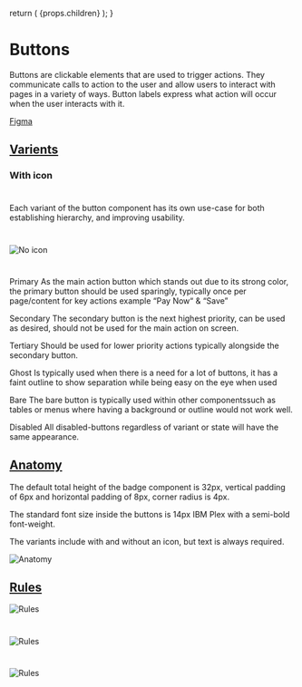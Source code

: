 

  return (
    <Layout
      title="Design"
      sideNav="design"
      editPageRoute="design/components/alerts"
      shouldIncludePageIndex
    >
      {props.children}
    </Layout>
  );
}

# Buttons

<IntroText>
  Buttons are clickable elements that are used to trigger actions. They
  communicate calls to action to the user and allow users to interact with pages
  in a variety of ways. Button labels express what action will occur when the
  user interacts with it.
</IntroText>

[Figma](<https://www.figma.com/file/W3hxWj6VZydNaNGJSGxRsV/TableKit-Components-(3.0)?node-id=1635%3A4921>)

## [Varients](website/src/design/components/buttons.html#varients)

### With icon

#

Each variant of the button component has its own use-case for both establishing hierarchy, and improving usability.

#

![No icon](/static/img/components/button-varients.png 'Badges with no icon')

#

Primary
As the main action button which stands out due to its strong color, the primary button should be used sparingly, typically once per page/content for key actions example “Pay Now“ & “Save”

Secondary
The secondary button is the next highest priority, can be used as desired, should not be used for the main action on screen.

Tertiary
Should be used for lower priority actions typically alongside the secondary button.

Ghost
Is typically used when there is a need for a lot of buttons, it has a faint outline to show separation while being easy on the eye when used

Bare
The bare button is typically used within other componentssuch as tables or menus where having a background or outline would not work well.

Disabled
All disabled-buttons regardless of variant or state will have the same appearance.

## [Anatomy](website/src/design/components/buttons.html#anatomy)

The default total height of the badge component is 32px, vertical padding of 6px and horizontal padding of 8px, corner radius is 4px.

The standard font size inside the buttons is 14px IBM Plex with a semi-bold font-weight.

The variants include with and without an icon, but text is always required.

![Anatomy](/static/img/components/button-anatomy.png 'Anatomy of the badge component')

## [Rules](website/src/design/components/badges.html#rules)

![Rules](/static/img/components/button-rule-1.png 'Badge rules #1')

#

![Rules](/static/img/components/button-rule-2.png 'Badge rules #2')

#

![Rules](/static/img/components/button-rule-3.png 'Badge rules #3')
